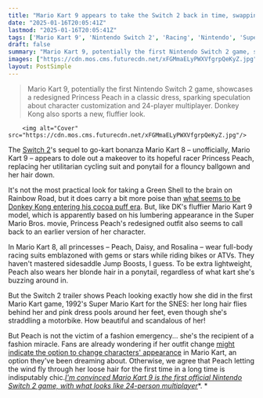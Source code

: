 ```yaml
---
title: "Mario Kart 9 appears to take the Switch 2 back in time, swapping out Princess Peach’s sleek racing suit for the outfit she wore when she debuted in the kart racing series"
date: "2025-01-16T20:05:41Z"
lastmod: "2025-01-16T20:05:41Z"
tags: ['Mario Kart 9', 'Nintendo Switch 2', 'Racing', 'Nintendo', 'Super Mario']
draft: false
summary: "Mario Kart 9, potentially the first Nintendo Switch 2 game, showcases a redesigned Princess Peach in a classic dress, sparking speculation about character customization and 24-player multiplayer. Donkey Kong also sports a new, fluffier look."
images: ["https://cdn.mos.cms.futurecdn.net/xFGMmaELyPWXVfgrpQeKyZ.jpg"]
layout: PostSimple
---
```

> Mario Kart 9, potentially the first Nintendo Switch 2 game, showcases a redesigned Princess Peach in a classic dress, sparking speculation about character customization and 24-player multiplayer. Donkey Kong also sports a new, fluffier look.


        <img alt="Cover" src="https://cdn.mos.cms.futurecdn.net/xFGMmaELyPWXVfgrpQeKyZ.jpg"/>
        
The [<u>Switch 2</u>](https://www.gamesradar.com/news/live/nintendo-switch-2-live-reveal-news-speculation-january-16/)'s sequel to go-kart bonanza Mario Kart 8 – unofficially, Mario Kart 9 – appears to dole out a makeover to its hopeful racer Princess Peach, replacing her utilitarian cycling suit and ponytail for a flouncy ballgown and her hair down.

It's not the most practical look for taking a Green Shell to the brain on Rainbow Road, but it does carry a bit more poise than [<u>what seems to be Donkey Kong entering his cocoa puff era</u>](https://www.gamesradar.com/games/super-mario/switch-2-mario-kart-trailer-reveals-a-whole-new-donkey-kong-seemingly-inspired-by-the-mario-movie-dk-aint-look-right/). But, like DK's fluffier Mario Kart 9 model, which is apparently based on his lumbering appearance in the Super Mario Bros. movie, Princess Peach's redesigned outfit also seems to call back to an earlier version of her character.

In Mario Kart 8, all princesses – Peach, Daisy, and Rosalina – wear full-body racing suits emblazoned with gems or stars while riding bikes or ATVs. They haven't mastered sidesaddle Jump Boosts, I guess. To be extra lightweight, Peach also wears her blonde hair in a ponytail, regardless of what kart she's buzzing around in.

But the Switch 2 trailer shows Peach looking exactly how she did in the first Mario Kart game, 1992's Super Mario Kart for the SNES: her long hair flies behind her and pink dress pools around her feet, even though she's straddling a motorbike. How beautiful and scandalous of her!

But Peach is not the victim of a fashion emergency... she's the recipient of a fashion miracle. Fans are already wondering if her outfit change [<u>might indicate the option to change characters' appearance</u>](https://x.com/nemesislacroix/status/1879905469688578475) in Mario Kart, an option they've been dreaming about. Otherwise, we agree that Peach letting the wind fly through her loose hair for the first time in a long time is indisputably chic.[<u><em>I'm convinced Mario Kart 9 is the first official Nintendo Switch 2 game, with what looks like 24-person multiplayer</em></u>](https://www.gamesradar.com/games/racing/im-convinced-that-mario-kart-9-has-been-confirmed-as-the-first-nintendo-switch-2-game/)*. *
        